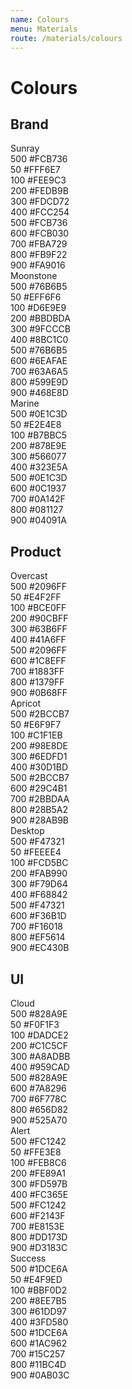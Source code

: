 ```yaml
---
name: Colours
menu: Materials
route: /materials/colours
---
```



# Colours

## Brand

<div className="pa4 bg-sunray-500 br4 br--top">
    <div className="flex">
        <span className="ttu fw6">Sunray</span>
    </div>
</div>

<div className="pa4 bg-sunray-500">
    <div className="flex justify-between">
        <span>500</span>
        <span>#FCB736</span>
    </div>
</div>

<div className="pa4 bg-sunray-50">
    <div className="flex justify-between">
        <span>50</span>
        <span>#FFF6E7</span>
    </div>
</div>

<div className="pa4 bg-sunray-100">
    <div className="flex justify-between">
        <span>100</span>
        <span>#FEE9C3</span>
    </div>
</div>

<div className="pa4 bg-sunray-200">
    <div className="flex justify-between">
        <span>200</span>
        <span>#FEDB9B</span>
    </div>
</div>

<div className="pa4 bg-sunray-300">
    <div className="flex justify-between">
        <span>300</span>
        <span>#FDCD72</span>
    </div>
</div>

<div className="pa4 bg-sunray-400">
    <div className="flex justify-between">
        <span>400</span>
        <span>#FCC254</span>
    </div>
</div>

<div className="pa4 bg-sunray-500">
    <div className="flex justify-between">
        <span>500</span>
        <span>#FCB736</span>
    </div>
</div>

<div className="pa4 bg-sunray-600">
    <div className="flex justify-between">
        <span>600</span>
        <span>#FCB030</span>
    </div>
</div>

<div className="pa4 bg-sunray-700">
    <div className="flex justify-between">
        <span>700</span>
        <span>#FBA729</span>
    </div>
</div>

<div className="pa4 bg-sunray-800 white">
    <div className="flex justify-between">
        <span>800</span>
        <span>#FB9F22</span>
    </div>
</div>

<div className="pa4 br4 br--bottom bg-sunray-900 white">
    <div className="flex justify-between">
        <span>900</span>
        <span>#FA9016</span>
    </div>
</div>

<div className="pa4 bg-moonstone-500 br4 br--top mt8">
    <div className="flex">
        <span className="ttu fw6">Moonstone</span>
    </div>
</div>

<div className="pa4 bg-moonstone-500">
    <div className="flex justify-between">
        <span>500</span>
        <span>#76B6B5</span>
    </div>
</div>

<div className="pa4 bg-moonstone-50">
    <div className="flex justify-between">
        <span>50</span>
        <span>#EFF6F6</span>
    </div>
</div>

<div className="pa4 bg-moonstone-100">
    <div className="flex justify-between">
        <span>100</span>
        <span>#D6E9E9</span>
    </div>
</div>

<div className="pa4 bg-moonstone-200">
    <div className="flex justify-between">
        <span>200</span>
        <span>#BBDBDA</span>
    </div>
</div>

<div className="pa4 bg-moonstone-300">
    <div className="flex justify-between">
        <span>300</span>
        <span>#9FCCCB</span>
    </div>
</div>

<div className="pa4 bg-moonstone-400">
    <div className="flex justify-between">
        <span>400</span>
        <span>#8BC1C0</span>
    </div>
</div>

<div className="pa4 bg-moonstone-500">
    <div className="flex justify-between">
        <span>500</span>
        <span>#76B6B5</span>
    </div>
</div>

<div className="pa4 bg-moonstone-600">
    <div className="flex justify-between">
        <span>600</span>
        <span>#6EAFAE</span>
    </div>
</div>

<div className="pa4 bg-moonstone-700">
    <div className="flex justify-between">
        <span>700</span>
        <span>#63A6A5</span>
    </div>
</div>

<div className="pa4 bg-moonstone-800 white">
    <div className="flex justify-between">
        <span>800</span>
        <span>#599E9D</span>
    </div>
</div>

<div className="pa4 br4 br--bottom bg-moonstone-900 white">
    <div className="flex justify-between">
        <span>900</span>
        <span>#468E8D</span>
    </div>
</div>

<div className="pa4 bg-marine-500 br4 br--top mt8">
    <div className="flex">
        <span className="ttu fw6 white">Marine</span>
    </div>
</div>

<div className="pa4 bg-marine-500 white">
    <div className="flex justify-between">
        <span>500</span>
        <span>#0E1C3D</span>
    </div>
</div>

<div className="pa4 bg-marine-50">
    <div className="flex justify-between">
        <span>50</span>
        <span>#E2E4E8</span>
    </div>
</div>

<div className="pa4 bg-marine-100">
    <div className="flex justify-between">
        <span>100</span>
        <span>#B7BBC5</span>
    </div>
</div>

<div className="pa4 bg-marine-200">
    <div className="flex justify-between">
        <span>200</span>
        <span>#878E9E</span>
    </div>
</div>

<div className="pa4 bg-marine-300">
    <div className="flex justify-between">
        <span>300</span>
        <span>#566077</span>
    </div>
</div>

<div className="pa4 bg-marine-400 white">
    <div className="flex justify-between">
        <span>400</span>
        <span>#323E5A</span>
    </div>
</div>

<div className="pa4 bg-marine-500 white">
    <div className="flex justify-between">
        <span>500</span>
        <span>#0E1C3D</span>
    </div>
</div>

<div className="pa4 bg-marine-600 white">
    <div className="flex justify-between">
        <span>600</span>
        <span>#0C1937</span>
    </div>
</div>

<div className="pa4 bg-marine-700 white">
    <div className="flex justify-between">
        <span>700</span>
        <span>#0A142F</span>
    </div>
</div>

<div className="pa4 bg-marine-800 white">
    <div className="flex justify-between">
        <span>800</span>
        <span>#081127</span>
    </div>
</div>

<div className="pa4 br4 br--bottom bg-marine-900 white">
    <div className="flex justify-between">
        <span>900</span>
        <span>#04091A</span>
    </div>
</div>

## Product

<div className="pa4 bg-overcast-500 br4 br--top mt8">
    <div className="flex">
        <span className="ttu fw6">Overcast</span>
    </div>
</div>

<div className="pa4 bg-overcast-500">
    <div className="flex justify-between">
        <span>500</span>
        <span>#2096FF</span>
    </div>
</div>

<div className="pa4 bg-overcast-50">
    <div className="flex justify-between">
        <span>50</span>
        <span>#E4F2FF</span>
    </div>
</div>

<div className="pa4 bg-overcast-100">
    <div className="flex justify-between">
        <span>100</span>
        <span>#BCE0FF</span>
    </div>
</div>

<div className="pa4 bg-overcast-200">
    <div className="flex justify-between">
        <span>200</span>
        <span>#90CBFF</span>
    </div>
</div>

<div className="pa4 bg-overcast-300">
    <div className="flex justify-between">
        <span>300</span>
        <span>#63B6FF</span>
    </div>
</div>

<div className="pa4 bg-overcast-400">
    <div className="flex justify-between">
        <span>400</span>
        <span>#41A6FF</span>
    </div>
</div>

<div className="pa4 bg-overcast-500">
    <div className="flex justify-between">
        <span>500</span>
        <span>#2096FF</span>
    </div>
</div>

<div className="pa4 bg-overcast-600">
    <div className="flex justify-between">
        <span>600</span>
        <span>#1C8EFF</span>
    </div>
</div>

<div className="pa4 bg-overcast-700">
    <div className="flex justify-between">
        <span>700</span>
        <span>#1883FF</span>
    </div>
</div>

<div className="pa4 bg-overcast-800 white">
    <div className="flex justify-between">
        <span>800</span>
        <span>#1379FF</span>
    </div>
</div>

<div className="pa4 br4 br--bottom bg-overcast-900 white">
    <div className="flex justify-between">
        <span>900</span>
        <span>#0B68FF</span>
    </div>
</div>

<div className="pa4 bg-apricot-500 br4 br--top mt8">
    <div className="flex">
        <span className="ttu fw6">Apricot</span>
    </div>
</div>

<div className="pa4 bg-apricot-500">
    <div className="flex justify-between">
        <span>500</span>
        <span>#2BCCB7</span>
    </div>
</div>

<div className="pa4 bg-apricot-50">
    <div className="flex justify-between">
        <span>50</span>
        <span>#E6F9F7</span>
    </div>
</div>

<div className="pa4 bg-apricot-100">
    <div className="flex justify-between">
        <span>100</span>
        <span>#C1F1EB</span>
    </div>
</div>

<div className="pa4 bg-apricot-200">
    <div className="flex justify-between">
        <span>200</span>
        <span>#98E8DE</span>
    </div>
</div>

<div className="pa4 bg-apricot-300">
    <div className="flex justify-between">
        <span>300</span>
        <span>#6EDFD1</span>
    </div>
</div>

<div className="pa4 bg-apricot-400">
    <div className="flex justify-between">
        <span>400</span>
        <span>#30D1BD</span>
    </div>
</div>

<div className="pa4 bg-apricot-500">
    <div className="flex justify-between">
        <span>500</span>
        <span>#2BCCB7</span>
    </div>
</div>

<div className="pa4 bg-apricot-600">
    <div className="flex justify-between">
        <span>600</span>
        <span>#29C4B1</span>
    </div>
</div>

<div className="pa4 bg-apricot-700">
    <div className="flex justify-between">
        <span>700</span>
        <span>#2BBDAA</span>
    </div>
</div>

<div className="pa4 bg-apricot-800 white">
    <div className="flex justify-between">
        <span>800</span>
        <span>#28B5A2</span>
    </div>
</div>

<div className="pa4 br4 br--bottom bg-apricot-900 white">
    <div className="flex justify-between">
        <span>900</span>
        <span>#28AB9B</span>
    </div>
</div>

<div className="pa4 bg-desktop-500 br4 br--top mt8">
    <div className="flex">
        <span className="ttu fw6">Desktop</span>
    </div>
</div>

<div className="pa4 bg-desktop-500">
    <div className="flex justify-between">
        <span>500</span>
        <span>#F47321</span>
    </div>
</div>

<div className="pa4 bg-desktop-50">
    <div className="flex justify-between">
        <span>50</span>
        <span>#FEEEE4</span>
    </div>
</div>

<div className="pa4 bg-desktop-100">
    <div className="flex justify-between">
        <span>100</span>
        <span>#FCD5BC</span>
    </div>
</div>

<div className="pa4 bg-desktop-200">
    <div className="flex justify-between">
        <span>200</span>
        <span>#FAB990</span>
    </div>
</div>

<div className="pa4 bg-desktop-300">
    <div className="flex justify-between">
        <span>300</span>
        <span>#F79D64</span>
    </div>
</div>

<div className="pa4 bg-desktop-400">
    <div className="flex justify-between">
        <span>400</span>
        <span>#F68842</span>
    </div>
</div>

<div className="pa4 bg-desktop-500">
    <div className="flex justify-between">
        <span>500</span>
        <span>#F47321</span>
    </div>
</div>

<div className="pa4 bg-desktop-600">
    <div className="flex justify-between">
        <span>600</span>
        <span>#F36B1D</span>
    </div>
</div>

<div className="pa4 bg-desktop-700">
    <div className="flex justify-between">
        <span>700</span>
        <span>#F16018</span>
    </div>
</div>

<div className="pa4 bg-desktop-800 white">
    <div className="flex justify-between">
        <span>800</span>
        <span>#EF5614</span>
    </div>
</div>

<div className="pa4 br4 br--bottom bg-desktop-900 white">
    <div className="flex justify-between">
        <span>900</span>
        <span>#EC430B</span>
    </div>
</div>

## UI

<div className="pa4 bg-cloud-500 br4 br--top mt8">
    <div className="flex">
        <span className="ttu fw6">Cloud</span>
    </div>
</div>

<div className="pa4 bg-cloud-500">
    <div className="flex justify-between">
        <span>500</span>
        <span>#828A9E</span>
    </div>
</div>

<div className="pa4 bg-cloud-50">
    <div className="flex justify-between">
        <span>50</span>
        <span>#F0F1F3</span>
    </div>
</div>

<div className="pa4 bg-cloud-100">
    <div className="flex justify-between">
        <span>100</span>
        <span>#DADCE2</span>
    </div>
</div>

<div className="pa4 bg-cloud-200">
    <div className="flex justify-between">
        <span>200</span>
        <span>#C1C5CF</span>
    </div>
</div>

<div className="pa4 bg-cloud-300">
    <div className="flex justify-between">
        <span>300</span>
        <span>#A8ADBB</span>
    </div>
</div>

<div className="pa4 bg-cloud-400">
    <div className="flex justify-between">
        <span>400</span>
        <span>#959CAD</span>
    </div>
</div>

<div className="pa4 bg-cloud-500">
    <div className="flex justify-between">
        <span>500</span>
        <span>#828A9E</span>
    </div>
</div>

<div className="pa4 bg-cloud-600">
    <div className="flex justify-between">
        <span>600</span>
        <span>#7A8296</span>
    </div>
</div>

<div className="pa4 bg-cloud-700">
    <div className="flex justify-between">
        <span>700</span>
        <span>#6F778C</span>
    </div>
</div>

<div className="pa4 bg-cloud-800 white">
    <div className="flex justify-between">
        <span>800</span>
        <span>#656D82</span>
    </div>
</div>

<div className="pa4 br4 br--bottom bg-cloud-900 white">
    <div className="flex justify-between">
        <span>900</span>
        <span>#525A70</span>
    </div>
</div>

<div className="pa4 bg-alert-500 br4 br--top mt8">
    <div className="flex">
        <span className="ttu fw6 white">Alert</span>
    </div>
</div>

<div className="pa4 bg-alert-500">
    <div className="flex justify-between white">
        <span>500</span>
        <span>#FC1242</span>
    </div>
</div>

<div className="pa4 bg-alert-50">
    <div className="flex justify-between">
        <span>50</span>
        <span>#FFE3E8</span>
    </div>
</div>

<div className="pa4 bg-alert-100">
    <div className="flex justify-between">
        <span>100</span>
        <span>#FEB8C6</span>
    </div>
</div>

<div className="pa4 bg-alert-200">
    <div className="flex justify-between">
        <span>200</span>
        <span>#FE89A1</span>
    </div>
</div>

<div className="pa4 bg-alert-300">
    <div className="flex justify-between">
        <span>300</span>
        <span>#FD597B</span>
    </div>
</div>

<div className="pa4 bg-alert-400">
    <div className="flex justify-between">
        <span>400</span>
        <span>#FC365E</span>
    </div>
</div>

<div className="pa4 bg-alert-500 white">
    <div className="flex justify-between">
        <span>500</span>
        <span>#FC1242</span>
    </div>
</div>

<div className="pa4 bg-alert-600 white">
    <div className="flex justify-between">
        <span>600</span>
        <span>#F2143F</span>
    </div>
</div>

<div className="pa4 bg-alert-700 white">
    <div className="flex justify-between">
        <span>700</span>
        <span>#E8153E</span>
    </div>
</div>

<div className="pa4 bg-alert-800 white">
    <div className="flex justify-between">
        <span>800</span>
        <span>#DD173D</span>
    </div>
</div>

<div className="pa4 br4 br--bottom bg-alert-900 white">
    <div className="flex justify-between">
        <span>900</span>
        <span>#D3183C</span>
    </div>
</div>

<div className="pa4 bg-success-500 br4 br--top mt8">
    <div className="flex">
        <span className="ttu fw6">Success</span>
    </div>
</div>

<div className="pa4 bg-success-500">
    <div className="flex justify-between">
        <span>500</span>
        <span>#1DCE6A</span>
    </div>
</div>

<div className="pa4 bg-success-50">
    <div className="flex justify-between">
        <span>50</span>
        <span>#E4F9ED</span>
    </div>
</div>

<div className="pa4 bg-success-100">
    <div className="flex justify-between">
        <span>100</span>
        <span>#BBF0D2</span>
    </div>
</div>

<div className="pa4 bg-success-200">
    <div className="flex justify-between">
        <span>200</span>
        <span>#8EE7B5</span>
    </div>
</div>

<div className="pa4 bg-success-300">
    <div className="flex justify-between">
        <span>300</span>
        <span>#61DD97</span>
    </div>
</div>

<div className="pa4 bg-success-400">
    <div className="flex justify-between">
        <span>400</span>
        <span>#3FD580</span>
    </div>
</div>

<div className="pa4 bg-success-500">
    <div className="flex justify-between">
        <span>500</span>
        <span>#1DCE6A</span>
    </div>
</div>

<div className="pa4 bg-success-600">
    <div className="flex justify-between">
        <span>600</span>
        <span>#1AC962</span>
    </div>
</div>

<div className="pa4 bg-success-700">
    <div className="flex justify-between">
        <span>700</span>
        <span>#15C257</span>
    </div>
</div>

<div className="pa4 bg-success-800 white">
    <div className="flex justify-between">
        <span>800</span>
        <span>#11BC4D</span>
    </div>
</div>

<div className="pa4 br4 br--bottom bg-success-900 white">
    <div className="flex justify-between">
        <span>900</span>
        <span>#0AB03C</span>
    </div>
</div>
